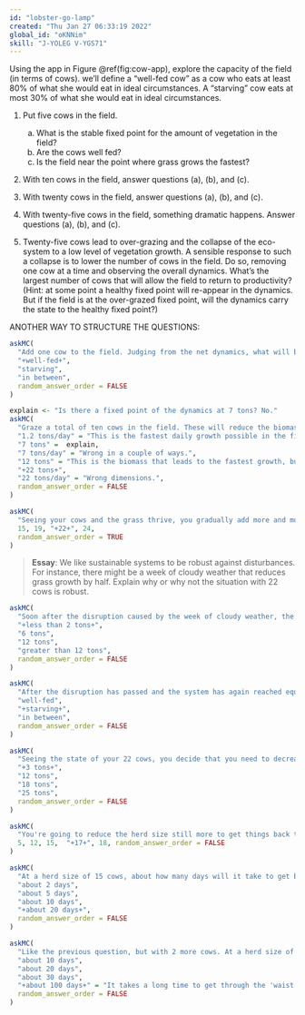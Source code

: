 ```yaml
---
id: "lobster-go-lamp"
created: "Thu Jan 27 06:33:19 2022"
global_id: "oKNNim" 
skill: "J-YOLEG V-YGS71"
---
```



Using the app in Figure \@ref(fig:cow-app), explore the capacity of the field (in terms of cows). we'll define a "well-fed cow" as a cow who eats at least 80% of what she would eat in ideal circumstances. A "starving" cow eats at most 30% of what she would eat in ideal circumstances. 

1. Put five cows in the field.
    a. What is the stable fixed point for the amount of vegetation in the field? <!-- about 23 tons -->
    b. Are the cows well fed?
    c. Is the field near the point where grass grows the fastest?
    
2. With ten cows in the field, answer questions (a), (b), and (c).

3. With twenty cows in the field, answer questions (a), (b), and (c).

4. With twenty-five cows in the field, something dramatic happens. Answer questions (a), (b), and (c).

5. Twenty-five cows lead to over-grazing and the collapse of the eco-system to a low level of vegetation growth. A sensible response to such a collapse is to lower the number of cows in the field. Do so, removing one cow at a time and observing the overall dynamics. What's the largest number of cows that will allow the field to return to productivity? <!-- about 15 cows --> (Hint: at some point a healthy fixed point will re-appear in the dynamics. But if the field is at the over-grazed fixed point, will the dynamics carry the state to the healthy fixed point?)

ANOTHER WAY TO STRUCTURE THE QUESTIONS:


```r
askMC(
  "Add one cow to the field. Judging from the net dynamics, what will be her condition?",
  "+well-fed+",
  "starving",
  "in between",
  random_answer_order = FALSE
)
```

```r
explain <- "Is there a fixed point of the dynamics at 7 tons? No."
askMC(
  "Graze a total of ten cows in the field. These will reduce the biomass carrying capacity. What is that capacity with ten cows?",
  "1.2 tons/day" = "This is the fastest daily growth possible in the field.",
  "7 tons" =  explain,
  "7 tons/day" = "Wrong in a couple of ways.",
  "12 tons" = "This is the biomass that leads to the fastest growth, but it is still growth, not a fixed point.",
  "+22 tons+",
  "22 tons/day" = "Wrong dimensions.",
  random_answer_order = FALSE
)
```

```r
askMC(
  "Seeing your cows and the grass thrive, you gradually add more and more to the field. What's the largest number of cows you can have in the field and still have well fed cows?",
  15, 19, "+22+", 24,
  random_answer_order = TRUE
)
```

> **Essay**: We like sustainable systems to be robust against disturbances. For instance, there might be a week of cloudy weather that reduces grass growth by half. Explain why or why not the situation with 22 cows is robust.

```r
askMC(
  "Soon after the disruption caused by the week of cloudy weather, the field again reaches a stable fixed point. What's the biomass at this fixed point? Assume: you are still in the 22 cow scenerio.",
  "+less than 2 tons+",
  "6 tons",
  "12 tons",
  "greater than 12 tons",
  random_answer_order = FALSE
)
```

```r
askMC(
  "After the disruption has passed and the system has again reached equilibrium, what will be the state of the 22 cows in the field?",
  "well-fed",
  "+starving+",
  "in between",
  random_answer_order = FALSE
)
```

```r
askMC(
  "Seeing the state of your 22 cows, you decide that you need to decrease the herd size to a level where the cows were well fed: 20 cows. What stable biomass fixed point will the system reach?",
  "+3 tons+",
  "12 tons",
  "18 tons",
  "25 tons",
  random_answer_order = FALSE
)
```

```r
askMC(
  "You're going to reduce the herd size still more to get things back to a healthy, stable equilibrium with well-fed cows. What's the largest herd size that will accomplish this?",
  5, 12, 15,  "+17+", 18, random_answer_order = FALSE
)
```

```r
askMC(
  "At a herd size of 15 cows, about how many days will it take to get back (look at your end biomass for 20 cows) to a point where the cows are well fed? (Hint: How much will the biomass increase each day? The consumption curves starts to flatten out when the cows are well fed.)",
  "about 2 days",
  "about 5 days",
  "about 10 days",
  "+about 20 days+",
  random_answer_order = FALSE
)
```

```r
askMC(
  "Like the previous question, but with 2 more cows. At a herd size of 17 cows, about how many days will it take to get back (look at your end biomass for 20 cows) to a point where the cows are well fed?",
  "about 10 days",
  "about 20 days",
  "about 30 days",
  "+about 100 days+" = "It takes a long time to get through the 'waist' in the net dynamics where the biomass is around 3 tons but the net growth is only about 0.01 ton per day.",
  random_answer_order = FALSE
)
```
